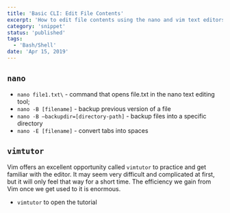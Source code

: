 ```yaml
---
title: 'Basic CLI: Edit File Contents'
excerpt: 'How to edit file contents using the nano and vim text editors.'
category: 'snippet'
status: 'published'
tags:
  - 'Bash/Shell'
date: 'Apr 15, 2019'
---
```


## `nano`

- `nano file1.txt\` - command that opens file.txt in the nano text editing tool;
- `nano -B [filename]` - backup previous version of a file
- `nano -B –backupdir=[directory-path]` - backup files into a specific directory
- `nano -E [filename]` - convert tabs into spaces

## `vimtutor`

Vim offers an excellent opportunity called `vimtutor` to practice and get familiar with the editor. It may seem very difficult and complicated at first, but it will only feel that way for a short time. The efficiency we gain from Vim once we get used to it is enormous.

- `vimtutor` to open the tutorial